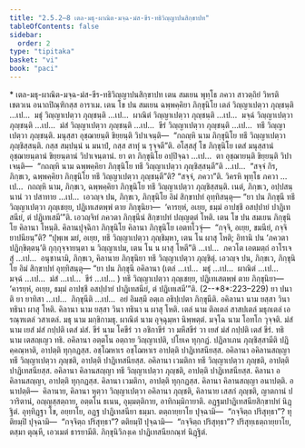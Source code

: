 ```yaml
---
title: "2.5.2–8 เตล-มธุ-ผาณิต-มจฺฉ-มํส-ขีร-ทธิวิญฺญาปนสิกฺขาปท"
tableOfContents: false
sidebar:
  order: 2
type: "tipitaka"
basket: "vi"
book: "paci"
---
```



<DynamicBreadcrumb />

<Paragraph type="center" book="paci">
* เตล-มธุ-ผาณิต-มจฺฉ-มํส-ขีร-ทธิวิญฺญาปนสิกฺขาปท
</Paragraph>

<Division number="1234" book="paci">

<Paragraph number="3544" book="paci">
เตน สมเยน พุทฺโธ ภควา สาวตฺถิยํ วิหรติ เชตวเน อนาถปิณฺฑิกสฺส อาราเม. เตน โข ปน สมเยน ฉพฺพคฺคิยา ภิกฺขุนิโย เตลํ วิญฺญาเปตฺวา ภุญฺชนฺติ …เป…  มธุํ วิญฺญาเปตฺวา ภุญฺชนฺติ …เป…  ผาณิตํ วิญฺญาเปตฺวา ภุญฺชนฺติ …เป…  มจฺฉํ วิญฺญาเปตฺวา ภุญฺชนฺติ …เป…  มํสํ วิญฺญาเปตฺวา ภุญฺชนฺติ …เป…  ขีรํ วิญฺญาเปตฺวา ภุญฺชนฺติ …เป…  ทธึ วิญฺญาเปตฺวา ภุญฺชนฺติ. มนุสฺสา อุชฺฌายนฺติ ขิยฺยนฺติ วิปาเจนฺติ—  “กถญฺหิ นาม ภิกฺขุนิโย ทธึ วิญฺญาเปตฺวา ภุญฺชิสฺสนฺติ. กสฺส สมฺปนฺนํ น มนาปํ, กสฺส สาทุํ น รุจฺจตี”ติ.
</Paragraph>

<Paragraph number="3545" book="paci">
อโสฺสสุํ โข ภิกฺขุนิโย เตสํ มนุสฺสานํ อุชฺฌายนฺตานํ ขิยฺยนฺตานํ วิปาเจนฺตานํ. ยา ตา ภิกฺขุนิโย อปฺปิจฺฉา …เป…  ตา อุชฺฌายนฺติ ขิยฺยนฺติ วิปาเจนฺติ—  “กถญฺหิ นาม ฉพฺพคฺคิยา ภิกฺขุนิโย ทธึ วิญฺญาเปตฺวา ภุญฺชิสฺสนฺตี”ติ …เป…  “สจฺจํ กิร, ภิกฺขเว, ฉพฺพคฺคิยา ภิกฺขุนิโย ทธึ วิญฺญาเปตฺวา ภุญฺชนฺตี”ติ? “สจฺจํ, ภควา”ติ. วิครหิ พุทฺโธ ภควา …เป…  กถญฺหิ นาม, ภิกฺขเว, ฉพฺพคฺคิยา ภิกฺขุนิโย ทธึ วิญฺญาเปตฺวา ภุญฺชิสฺสนฺติ. เนตํ, ภิกฺขเว, อปฺปสนฺนานํ วา ปสาทาย …เป…  เอวญฺจ ปน, ภิกฺขเว, ภิกฺขุนิโย อิมํ สิกฺขาปทํ อุทฺทิสนฺตุ—
</Paragraph>

<Paragraph number="3546" book="paci">
<Emphasis>“ยา ปน ภิกฺขุนี ทธึ วิญฺญาเปตฺวา ภุญฺเชยฺย, ปฏิเทเสตพฺพํ ตาย ภิกฺขุนิยา—  ‘คารยฺหํ, อเยฺย, ธมฺมํ อาปชฺชึ อสปฺปายํ ปาฏิเทสนียํ, ตํ ปฏิเทเสมี’”</Emphasis>ติ.
</Paragraph>

<Paragraph number="3547" book="paci">
เอวญฺจิทํ ภควตา ภิกฺขุนีนํ สิกฺขาปทํ ปญฺญตฺตํ โหติ.
</Paragraph>

</Division>
<Division number="1235" book="paci">

<Paragraph number="3548" book="paci">
เตน โข ปน สมเยน ภิกฺขุนิโย คิลานา โหนฺติ. คิลานปุจฺฉิกา ภิกฺขุนิโย คิลานา ภิกฺขุนิโย เอตทโวจุํ—  “กจฺจิ, อเยฺย, ขมนียํ, กจฺจิ ยาปนียนฺ”ติ? “ปุพฺเพ มยํ, อเยฺย, ทธึ วิญฺญาเปตฺวา ภุญฺชิมฺหา, เตน โน ผาสุ โหติ; อิทานิ ปน ‘ภควตา ปฏิกฺขิตฺตนฺ’ติ กุกฺกุจฺจายนฺตา น วิญฺญาเปม, เตน โน น ผาสุ โหตี”ติ …เป…  ภควโต เอตมตฺถํ อาโรเจสุํ …เป…  อนุชานามิ, ภิกฺขเว, คิลานาย ภิกฺขุนิยา ทธึ วิญฺญาเปตฺวา ภุญฺชิตุํ. เอวญฺจ ปน, ภิกฺขเว, ภิกฺขุนิโย อิมํ สิกฺขาปทํ อุทฺทิสนฺตุ—
</Paragraph>

</Division>
<Division number="1236" book="paci">

<Paragraph number="3549" book="paci">
<Emphasis>“ยา ปน ภิกฺขุนี อคิลานา (เตลํ …เป…  มธุํ …เป…  ผาณิตํ …เป…  มจฺฉํ …เป…  มํสํ …เป…  ขีรํ …เป… ) ทธึ วิญฺญาเปตฺวา ภุญฺเชยฺย, ปฏิเทเสตพฺพํ ตาย ภิกฺขุนิยา—  ‘คารยฺหํ, อเยฺย, ธมฺมํ อาปชฺชึ อสปฺปายํ ปาฏิเทสนียํ, ตํ ปฏิเทเสมี’”</Emphasis>ติ. (2--*8*:<Emphasis>223–229</Emphasis>)
</Paragraph>

</Division>
<Division number="1237" book="paci">

<Paragraph number="3550" book="paci">
<Emphasis>ยา ปนา</Emphasis>ติ ยา ยาทิสา …เป…  <Emphasis>ภิกฺขุนี</Emphasis>ติ …เป…  อยํ อิมสฺมึ อตฺเถ อธิปฺเปตา ภิกฺขุนีติ.
</Paragraph>

<Paragraph number="3551" book="paci">
<Emphasis>อคิลานา</Emphasis> นาม ยสฺสา วินา ทธินา ผาสุ โหติ.
</Paragraph>

<Paragraph number="3552" book="paci">
<Emphasis>คิลานา</Emphasis> นาม ยสฺสา วินา ทธินา น ผาสุ โหติ.
</Paragraph>

<Paragraph number="3553" book="paci">
<Emphasis>เตลํ</Emphasis> นาม ติลเตลํ สาสปเตลํ มธุกเตลํ เอรณฺฑเตลํ วสาเตลํ.
</Paragraph>

<Paragraph number="3554" book="paci">
<Emphasis>มธุ</Emphasis> นาม มกฺขิกามธุ. <Emphasis>ผาณิตํ</Emphasis> นาม อุจฺฉุมฺหา นิพฺพตฺตํ. <Emphasis>มจฺโฉ</Emphasis> นาม โอทโก วุจฺจติ. <Emphasis>มํสํ</Emphasis> นาม เยสํ มํสํ กปฺปติ เตสํ มํสํ. <Emphasis>ขีรํ</Emphasis> นาม โคขีรํ วา อชิกาขีรํ วา มหึสขีรํ วา เยสํ มํสํ กปฺปติ เตสํ ขีรํ. <Emphasis>ทธิ</Emphasis> นาม เตสญฺเญว ทธิ.
</Paragraph>

<Paragraph number="3555" book="paci">
อคิลานา อตฺตโน อตฺถาย วิญฺญาเปติ, ปโยเค ทุกฺกฏํ. ปฏิลาเภน ภุญฺชิสฺสามีติ ปฏิคฺคณฺหาติ, อาปตฺติ ทุกฺกฏสฺส. อชฺโฌหาเร อชฺโฌหาเร อาปตฺติ ปาฏิเทสนียสฺส.
</Paragraph>

</Division>
<Division number="1238" book="paci">

<Paragraph number="3556" book="paci">
อคิลานา อคิลานสญฺญา ทธึ วิญฺญาเปตฺวา ภุญฺชติ, อาปตฺติ ปาฏิเทสนียสฺส. อคิลานา เวมติกา ทธึ วิญฺญาเปตฺวา ภุญฺชติ, อาปตฺติ ปาฏิเทสนียสฺส. อคิลานา คิลานสญฺญา ทธึ วิญฺญาเปตฺวา ภุญฺชติ, อาปตฺติ ปาฏิเทสนียสฺส.
</Paragraph>

<Paragraph number="3557" book="paci">
คิลานา อคิลานสญฺญา, อาปตฺติ ทุกฺกฏสฺส. คิลานา เวมติกา, อาปตฺติ ทุกฺกฏสฺส. คิลานา คิลานสญฺญา อนาปตฺติ.
</Paragraph>

</Division>
<Division number="1239" book="paci">

<Paragraph number="3558" book="paci">
อนาปตฺติ—  คิลานาย, คิลานา หุตฺวา วิญฺญาเปตฺวา อคิลานา ภุญฺชติ, คิลานาย เสสกํ ภุญฺชติ, ญาตกานํ ปวาริตานํ, อญฺญสฺสตฺถาย, อตฺตโน ธเนน, อุมฺมตฺติกาย, อาทิกมฺมิกายาติ.

</Paragraph>
</Division>

<Paragraph number="3559" type="center" book="paci">
อฏฺฐมปาฏิเทสนียสิกฺขาปทํ นิฏฺฐิตํ.


</Paragraph>

<Paragraph number="3560" book="paci">
อุทฺทิฏฺฐา โข, อยฺยาโย, อฏฺฐ ปาฏิเทสนียา ธมฺมา. ตตฺถายฺยาโย ปุจฺฉามิ—  “กจฺจิตฺถ ปริสุทฺธา”? ทุติยมฺปิ ปุจฺฉามิ—  “กจฺจิตฺถ ปริสุทฺธา”? ตติยมฺปิ ปุจฺฉามิ—  “กจฺจิตฺถ ปริสุทฺธา”? ปริสุทฺเธตฺถายฺยาโย, ตสฺมา ตุณฺหี, เอวเมตํ ธารยามีติ.

</Paragraph>

<Paragraph number="3561" type="center" book="paci">
ภิกฺขุนิวิภงฺเค ปาฏิเทสนียกณฺฑํ นิฏฺฐิตํ.
</Paragraph>